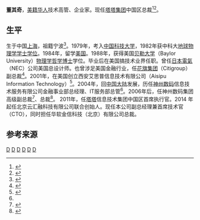 '''董其奇'''，[[美籍华人|美籍华人]]技术高管、企业家。现任[[塔塔集团|塔塔集团]]中国区总裁<ref>{{cite web |url=http://gb.cri.cn/42071/2013/10/24/5931s4296911.htm |title=中国市场大有可为——访印度塔塔信息技术（中国）股份有限公司首席执行官董其奇 |publisher=国际在线 |date=2013-10-24 |access-date=2015-07-03 |archive-date=2016-03-04 |archive-url=https://web.archive.org/web/20160304125854/http://gb.cri.cn/42071/2013/10/24/5931s4296911.htm |dead-url=no }}</ref><ref>{{cite web |url=http://www.gov.cn/gzdt/2010-12/06/content_1759975.htm |title=黃興國會見塔塔信息技術（中國）公司董其奇一行 |publisher=中國政府網 |author=天津网 |date=2013-10-24 |access-date=2016-05-18 |archive-date=2010-12-30 |archive-url=https://web.archive.org/web/20101230033215/http://www.gov.cn/gzdt/2010-12/06/content_1759975.htm |dead-url=no }}</ref>。

==生平==

生于中国[[上海|上海]]，祖籍宁波<ref>{{cite web |url=http://www.cnr.cn/nbfw/xwzx/nbyw/201105/t20110503_507955743.shtml |title=宁波首季实到外资创新高 总额近７亿美元 |publisher=中国广播网 |author=中国宁波网 |date=2011-05-03 |access-date=2015-07-03 |archive-date=2016-03-07 |archive-url=https://web.archive.org/web/20160307191937/http://www.cnr.cn/nbfw/xwzx/nbyw/201105/t20110503_507955743.shtml |dead-url=no }}</ref>。1979年，考入[[中国科技大学|中国科技大学]]，1982年获中科大[[地球物理学|地球物理学]][[学士学位|学士学位]]。1984年，留学[[美国|美国]]。1988年，获得美国[[贝勒大学|贝勒大学]]（Baylor University）[[物理学|物理学]][[哲学博士|哲学博士]]学位。毕业后在美国搞技术业界任职。曾任[[日本電氣|日本電氣]]（NEC）公司美国总设计师。也曾涉足美国金融行业，任[[花旗集团|花旗集团]]（Citigroup）副总裁<ref name="dong IT">{{cite web |url=http://www.iteer.net/modules/people/singlelink.php?&lid=8606&PHPSESSID=l1llduv9dmhuho9714cg0qkfg0 |title=董其奇简介 |publisher=IT世界 |author=创投 }}{{Dead link|date=2020年7月 |bot=InternetArchiveBot |fix-attempted=yes }}</ref>。2001年，在美国创立西安艾思普信息技术有限公司（Aisipu Information Technology）<ref>{{cite web |url=http://www.chinatoday.com.cn/china/z20028/xuezi.htm |title=“孔雀西北飞”——海外学子落户西安 |publisher=今日中国 China Today |access-date=2015-07-03 |archive-date=2007-06-07 |archive-url=https://web.archive.org/web/20070607180153/http://www.chinatoday.com.cn/china/z20028/xuezi.htm |dead-url=no }}</ref>。2004年，回[[中国大陆|中国大陆]]发展，历任[[神州数码|神州数码]]信息技术服务有限公司金融事业部总经理、IT服务部总管<ref name="dong IT"/>。2006年后，任神州数码集团高级副总裁<ref>{{cite web |url=http://tech.qq.com/a/20090908/000236.htm |title=董其奇：神州数码将推出“神州云” |publisher=腾讯科技 |date=2009年9月8日 |access-date=2015年7月3日 |archive-date=2018年6月19日 |archive-url=https://web.archive.org/web/20180619085924/http://tech.qq.com/a/20090908/000236.htm |dead-url=no }}</ref>、总裁<ref>{{cite web |url=http://digi.it.sohu.com/20060810/n244727496.shtml |title=董其奇：从金融咨询到现代银行体验中心 |publisher=搜狐IT |date=2006年8月10日 |access-date=2015年7月3日 |archive-date=2018年6月19日 |archive-url=https://web.archive.org/web/20180619113050/http://digi.it.sohu.com/20060810/n244727496.shtml |dead-url=no }}</ref>。 2011年，任[[塔塔|塔塔]]信息技术集团中国区首席执行官。2014 年起任北京云汇融科技有限公司联合创始人。现任本公司副总经理兼首席技术官（CTO），同时担任华软金信科技（北京）有限公司总裁。

==参考来源==
{{reflist|2}}

[[Category:美国企业家|D]]
[[Category:上海裔美国人|D]]
[[Category:宁波裔上海人|D]]
[[Category:宁波裔美国人|D]]
[[Category:宁波商帮|D]]
[[Category:中国科学技术大学校友|D]]